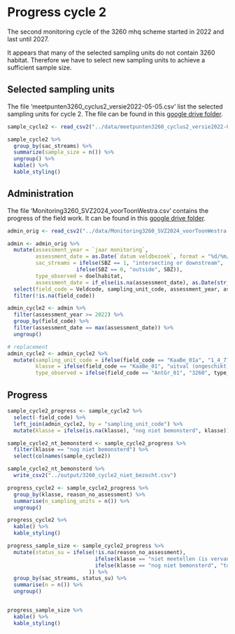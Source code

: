 # Progress cycle 2

The second monitoring cycle of the 3260 mhq scheme started in 2022 and last until 2027.

It appears that many of the selected sampling units do not contain 3260 habitat. Therefore we have to select new sampling units to achieve a sufficient sample size.

## Selected sampling units

The file 'meetpunten3260_cyclus2_versie2022-05-05.csv' list the selected sampling units for cycle 2.
The file can be found in this [google drive folder](https://drive.google.com/drive/folders/1UNKCLEgiYq2r6EkfWXMkppSDraPcqfAU).

```r
sample_cycle2 <- read_csv2("../data/meetpunten3260_cyclus2_versie2022-05-05.csv")
```
```r
sample_cycle2 %>%
  group_by(sac_streams) %>%
  summarize(sample_size = n()) %>%
  ungroup() %>%
  kable() %>%
  kable_styling()
```



## Administration

The file 'Monitoring3260_SVZ2024_voorToonWestra.csv' contains the progress of the field work.
It can be found in this [google drive folder](https://drive.google.com/drive/folders/1DHLwdrp7i_rIwIfrj3-Tm_yXhvdm19D4).

```r
admin_orig <- read_csv2("../data/Monitoring3260_SVZ2024_voorToonWestra.csv")

admin <- admin_orig %>%
  mutate(assessment_year = `jaar monitoring`,
         assessment_date = as.Date(`datum veldbezoek`, format = "%d/%m/%Y"),
         sac_streams = ifelse(SBZ == 1, "intersecting or downstream",
                      ifelse(SBZ == 0, "outside", SBZ)),
         type_observed = doelhabitat,
         assessment_date = if_else(is.na(assessment_date), as.Date(str_c(assessment_year, "-01-01")), assessment_date)) %>%
  select(field_code = Veldcode, sampling_unit_code, assessment_year, assessment_date, type_observed, klasse, reason_no_assessment = `reden geen bemonstering/ongeschikt`, x_assessment = x, y_assessment = y, position_change = `locatie SO of SA verschoven (xy aangepast tov origineel aangereikt meetpunt, volgens protocol)`) %>%
  filter(!is.na(field_code))

admin_cycle2 <- admin %>%
  filter(assessment_year >= 2022) %>%
  group_by(field_code) %>%
  filter(assessment_date == max(assessment_date)) %>%
  ungroup()

# replacement
admin_cycle2 <- admin_cycle2 %>%
  mutate(sampling_unit_code = ifelse(field_code == "KaaBe_01a", "1_4_772", sampling_unit_code),
         klasse = ifelse(field_code == "KaaBe_01", "uitval (ongeschikt)", klasse),
         type_observed = ifelse(field_code == "AntGr_01", "3260", type_observed))

```

## Progress

```r
sample_cycle2_progress <- sample_cycle2 %>%
  select(-field_code) %>%
  left_join(admin_cycle2, by = "sampling_unit_code") %>%
  mutate(klasse = ifelse(is.na(klasse), "nog niet bemonsterd", klasse))

sample_cycle2_nt_bemonsterd <- sample_cycle2_progress %>%
  filter(klasse == "nog niet bemonsterd") %>%
  select(colnames(sample_cycle2))

sample_cycle2_nt_bemonsterd %>%
  write_csv2("../output/3260_cycle2_niet_bezocht.csv")
```

```r
progress_cycle2 <- sample_cycle2_progress %>%
  group_by(klasse, reason_no_assessment) %>%
  summarise(n_sampling_units = n()) %>%
  ungroup() 

progress_cycle2 %>%
  kable() %>%
  kable_styling()
```

```r
progress_sample_size <- sample_cycle2_progress %>%
  mutate(status_su = ifelse(!is.na(reason_no_assessment), 
                            ifelse(klasse == "niet meetellen (is vervangen)", "replaced", "not_measured"),
                            ifelse(klasse == "nog niet bemonsterd", "to_do", "measured")
                          )) %>%
  group_by(sac_streams, status_su) %>%
  summarise(n = n()) %>%
  ungroup()


progress_sample_size %>%
  kable() %>%
  kable_styling()
  
```

